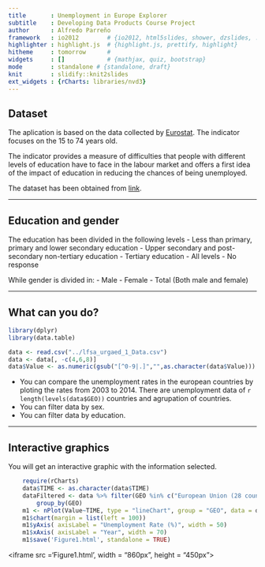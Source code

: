 ```yaml
---
title       : Unemployment in Europe Explorer
subtitle    : Developing Data Products Course Project
author      : Alfredo Parreño
framework   : io2012        # {io2012, html5slides, shower, dzslides, ...}
highlighter : highlight.js  # {highlight.js, prettify, highlight}
hitheme     : tomorrow      # 
widgets     : []            # {mathjax, quiz, bootstrap}
mode        : standalone # {standalone, draft}
knit        : slidify::knit2slides
ext_widgets : {rCharts: libraries/nvd3}
---
```


## Dataset

The aplication is based on the data collected by [Eurostat](http://ec.europa.eu/eurostat).
The indicator focuses on the 15 to 74 years old.

The indicator provides a measure of difficulties that people with different levels of education have to face in the labour market and offers a first idea of the impact of education in reducing the chances of being unemployed.

The dataset has been obtained from [link](http://ec.europa.eu/eurostat/web/lfs/data/main-tables#).

--- 

## Education and gender

The education has been divided in the following levels
- Less than primary, primary and lower secondary education
- Upper secondary and post-secondary non-tertiary education
- Tertiary education
- All levels
- No response

While gender is divided in:
- Male
- Female
- Total (Both male and female)

---

## What can you do?

```r
library(dplyr)
library(data.table)

data <- read.csv("../lfsa_urgaed_1_Data.csv")
data <- data[, -c(4,6,8)]
data$Value <- as.numeric(gsub("[^0-9|.]","",as.character(data$Value)))
```
- You can compare the unemployment rates in the european countries by ploting the rates from 2003 to 2014.
There are unemployment data of `r length(levels(data$GEO))` countries and agrupation of countries.
- You can filter data by sex.
- You can filter data by education.

---

## Interactive graphics
You will get an interactive graphic with the information selected.

```r
    require(rCharts)
    data$TIME <- as.character(data$TIME)
    dataFiltered <- data %>% filter(GEO %in% c("European Union (28 countries)", "Spain", "Italy", "France", "Ireland"), SEX=="Total", ISCED11=="All ISCED 2011 levels ") %>%
        group_by(GEO)
    m1 <- nPlot(Value~TIME, type = "lineChart", group = "GEO", data = dataFiltered)
    m1$chart(margin = list(left = 100))
    m1$yAxis( axisLabel = "Unemployment Rate (%)", width = 50)
    m1$xAxis( axisLabel = "Year", width = 70)
    m1$save('Figure1.html', standalone = TRUE)
```
<iframe src ='Figure1.html', width = "860px", height = "450px"></iframe>

